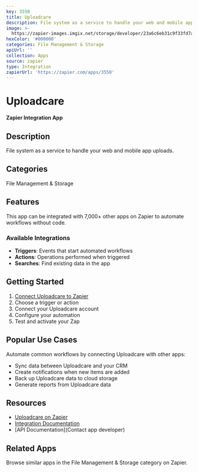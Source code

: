 ```yaml
---
key: 3550
title: Uploadcare
description: File system as a service to handle your web and mobile app uploads.
image: >-
  https://zapier-images.imgix.net/storage/developer/23a6c6eb31c9f33fd7a4229c51c2ea8c.png?auto=format%2Ccompress&ixlib=python-3.0.0&q=50
hexColor: '#000000'
categories: File Management & Storage
apiUrl: ''
collection: Apps
source: zapier
type: Integration
zapierUrl: 'https://zapier.com/apps/3550'
---
```

# Uploadcare

**Zapier Integration App**

## Description

File system as a service to handle your web and mobile app uploads.

## Categories

File Management & Storage

## Features

This app can be integrated with 7,000+ other apps on Zapier to automate workflows without code.

### Available Integrations

- **Triggers**: Events that start automated workflows
- **Actions**: Operations performed when triggered
- **Searches**: Find existing data in the app

## Getting Started

1. [Connect Uploadcare to Zapier](https://zapier.com/apps/3550)
2. Choose a trigger or action
3. Connect your Uploadcare account
4. Configure your automation
5. Test and activate your Zap

## Popular Use Cases

Automate common workflows by connecting Uploadcare with other apps:

- Sync data between Uploadcare and your CRM
- Create notifications when new items are added
- Back up Uploadcare data to cloud storage
- Generate reports from Uploadcare data

## Resources

- [Uploadcare on Zapier](https://zapier.com/apps/3550)
- [Integration Documentation](https://zapier.com/apps/3550/integrations)
- [API Documentation](Contact app developer)

## Related Apps

Browse similar apps in the File Management & Storage category on Zapier.
